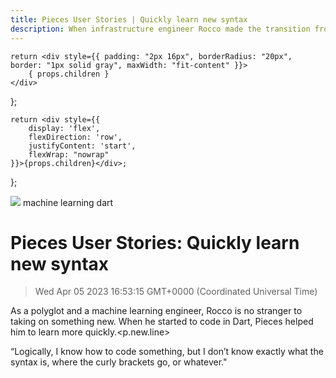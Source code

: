 ```yaml
---
title: Pieces User Stories | Quickly learn new syntax
description: When infrastructure engineer Rocco made the transition from student to employee, Pieces was right there with her.
---
```


    return <div style={{ padding: "2px 16px", borderRadius: "20px", border: "1px solid gray", maxWidth: "fit-content" }}>
        { props.children }
    </div>
};

    return <div style={{
        display: 'flex',
        flexDirection: 'row',
        justifyContent: 'start',
        flexWrap: "nowrap"
    }}>{props.children}</div>;

};

<link rel="canonical" href="https://code.pieces.app/blog/pieces-user-stories-quickly-learn-new-syntax" />

![](https://uploads-ssl.webflow.com/6143afec68f555387049efb3/62ed602c6b23f23ac048fb55_rocco_blog.png)
<GridFlexRow><Tag>machine learning</Tag> <Tag>dart</Tag></GridFlexRow>

# Pieces User Stories: Quickly learn new syntax
> Wed Apr 05 2023 16:53:15 GMT+0000 (Coordinated Universal Time)

As a polyglot and a machine learning engineer, Rocco is no stranger to taking on something new. When he started to code in Dart, Pieces helped him to learn more quickly.<p.new.line><p id="">“Logically, I know how to code something, but I don’t know exactly what the syntax is, where the curly brackets go, or whatever."
